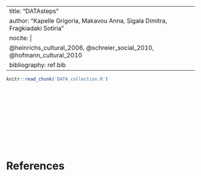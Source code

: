 
---  
title: "DATAsteps"
author: "Kapelle Grigoria, Makavou Anna, Sigala Dimitra, Fragkiadaki Sotiria"
nocite: |
  @heinrichs_cultural_2006, @schreier_social_2010, @hofmann_cultural_2010
bibliography: ref.bib
---

```r
knitr::read_chunk('DATA_collection.R')
```


```r
```


```r
```


```r
```


```r
```


```r
```


```r
```


```r
```


```r
```


```r
```


```r
```


```r
```


```r
```

# References
